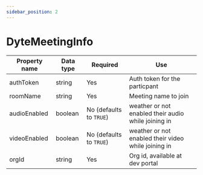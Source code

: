 ```yaml
---
sidebar_position: 2
---
```


# DyteMeetingInfo

| Property name       | Data type                                                    | Required                                   | Use                                                                                                                                                                                                                      |
| ------------------- | ------------------------------------------------------------ | ------------------------------------------ | ------------------------------------------------------------------------------------------------------------------------------------------------------------------------------------------------------------------------ |
| authToken           | string                                                       | Yes                                        | Auth token for the particpant                                                                                                                                                                                            |
| roomName            | string                                                       | Yes                                        | Meeting name to join                                                                                                                                                                                                     |
| audioEnabled        | boolean                                                      | No (defaults to `TRUE`)                    | weather or not enabled their audio while joining in                                                                                                                                               |
| videoEnabled        | boolean                                                      | No (defaults to `TRUE`)                    | weather or not enabled their video while joining in                                                                                                                                                                                                   |
| orgId               | string                                                       | Yes                                        | Org id, available at dev portal                                                                                                                                                                                                   |

